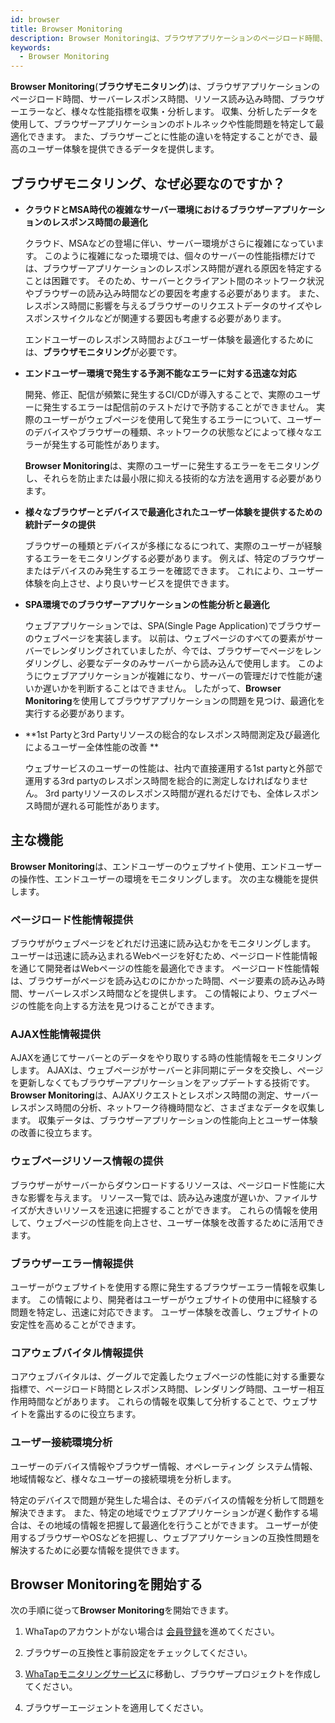 ```yaml
---
id: browser
title: Browser Monitoring
description: Browser Monitoringは、ブラウザアプリケーションのページロード時間、サーバーレスポンス時間、リソース読み込み時間、ブラウザエラーなど、様々な性能指標を収集・分析します。
keywords:
  - Browser Monitoring
---
```


**Browser Monitoring**(**ブラウザモニタリング**)は、ブラウザアプリケーションのページロード時間、サーバーレスポンス時間、リソース読み込み時間、ブラウザーエラーなど、様々な性能指標を収集・分析します。 収集、分析したデータを使用して、ブラウザーアプリケーションのボトルネックや性能問題を特定して最適化できます。 また、ブラウザーごとに性能の違いを特定することができ、最高のユーザー体験を提供できるデータを提供します。

## ブラウザモニタリング、なぜ必要なのですか？

- **クラウドとMSA時代の複雑なサーバー環境におけるブラウザーアプリケーションのレスポンス時間の最適化**

  クラウド、MSAなどの登場に伴い、サーバー環境がさらに複雑になっています。 このように複雑になった環境では、個々のサーバーの性能指標だけでは、ブラウザーアプリケーションのレスポンス時間が遅れる原因を特定することは困難です。 そのため、サーバーとクライアント間のネットワーク状況やブラウザーの読み込み時間などの要因を考慮する必要があります。 また、レスポンス時間に影響を与えるブラウザーのリクエストデータのサイズやレスポンスサイクルなどが関連する要因も考慮する必要があります。

  エンドユーザーのレスポンス時間およびユーザー体験を最適化するためには、**ブラウザモニタリング**が必要です。

- **エンドユーザー環境で発生する予測不能なエラーに対する迅速な対応**

  開発、修正、配信が頻繁に発生するCI/CDが導入することで、実際のユーザーに発生するエラーは配信前のテストだけで予防することができません。 実際のユーザーがウェブページを使用して発生するエラーについて、ユーザーのデバイスやブラウザーの種類、ネットワークの状態などによって様々なエラーが発生する可能性があります。 

  **Browser Monitoring**は、実際のユーザーに発生するエラーをモニタリングし、それらを防止または最小限に抑える技術的な方法を適用する必要があります。

- **様々なブラウザーとデバイスで最適化されたユーザー体験を提供するための統計データの提供**

  ブラウザーの種類とデバイスが多様になるにつれて、実際のユーザーが経験するエラーをモニタリングする必要があります。 例えば、特定のブラウザーまたはデバイスのみ発生するエラーを確認できます。 これにより、ユーザー体験を向上させ、より良いサービスを提供できます。

- **SPA環境でのブラウザーアプリケーションの性能分析と最適化**

  ウェブアプリケーションでは、SPA(Single Page Application)でブラウザーのウェブページを実装します。 以前は、ウェブページのすべての要素がサーバーでレンダリングされていましたが、今では、ブラウザーでページをレンダリングし、必要なデータのみサーバーから読み込んで使用します。 このようにウェブアプリケーションが複雑になり、サーバーの管理だけで性能が速いか遅いかを判断することはできません。 したがって、**Browser Monitoring**を使用してブラウザアプリケーションの問題を見つけ、最適化を実行する必要があります。

- **1st Partyと3rd Partyリソースの総合的なレスポンス時間測定及び最適化によるユーザー全体性能の改善 **

  ウェブサービスのユーザーの性能は、社内で直接運用する1st partyと外部で運用する3rd partyのレスポンス時間を総合的に測定しなければなりません。 3rd partyリソースのレスポンス時間が遅れるだけでも、全体レスポンス時間が遅れる可能性があります。

## 主な機能

**Browser Monitoring**は、エンドユーザーのウェブサイト使用、エンドユーザーの操作性、エンドユーザーの環境をモニタリングします。 次の主な機能を提供します。

### ページロード性能情報提供

<ImgLang img='browser-pageload-timeline.png' desc='Page load timeline' />

<ImgLang img='browser-pageload-details.png' desc='Page load details' />

ブラウザがウェブページをどれだけ迅速に読み込むかをモニタリングします。 ユーザーは迅速に読み込まれるWebページを好むため、ページロード性能情報を通じて開発者はWebページの性能を最適化できます。 ページロード性能情報は、ブラウザーがページを読み込むのにかかった時間、ページ要素の読み込み時間、サーバーレスポンス時間などを提供します。 この情報により、ウェブページの性能を向上する方法を見つけることができます。

### AJAX性能情報提供

<ImgLang img='browser-ajax-hitmap.png' desc='AJAX hitmap' />

AJAXを通じてサーバーとのデータをやり取りする時の性能情報をモニタリングします。 AJAXは、ウェブページがサーバーと非同期にデータを交換し、ページを更新しなくてもブラウザーアプリケーションをアップデートする技術です。 **Browser Monitoring**は、AJAXリクエストとレスポンス時間の測定、サーバーレスポンス時間の分析、ネットワーク待機時間など、さまざまなデータを収集します。 収集データは、ブラウザーアプリケーションの性能向上とユーザー体験の改善に役立ちます。

### ウェブページリソース情報の提供

<ImgLang img='browser-page-resource-list.png' desc='Web page resource list' />

ブラウザーがサーバーからダウンロードするリソースは、ページロード性能に大きな影響を与えます。 リソース一覧では、読み込み速度が遅いか、ファイルサイズが大きいリソースを迅速に把握することができます。 これらの情報を使用して、ウェブページの性能を向上させ、ユーザー体験を改善するために活用できます。

### ブラウザーエラー情報提供

<ImgLang img='browser-error-info.png' desc='Browser error information' />

ユーザーがウェブサイトを使用する際に発生するブラウザーエラー情報を収集します。 この情報により、開発者はユーザーがウェブサイトの使用中に経験する問題を特定し、迅速に対応できます。 ユーザー体験を改善し、ウェブサイトの安定性を高めることができます。

### コアウェブバイタル情報提供

<ImgLang img='rum-core-web-vitals.png' desc='Core web vitals' />

コアウェブバイタルは、グーグルで定義したウェブページの性能に対する重要な指標で、ページロード時間とレスポンス時間、レンダリング時間、ユーザー相互作用時間などがあります。 これらの情報を収集して分析することで、ウェブサイトを露出するのに役立ちます。

### ユーザー接続環境分析

<ImgLang img='browser-user-env.png' desc='User environments' />

ユーザーのデバイス情報やブラウザー情報、オペレーティング システム情報、地域情報など、様々なユーザーの接続環境を分析します。

特定のデバイスで問題が発生した場合は、そのデバイスの情報を分析して問題を解決できます。 また、特定の地域でウェブアプリケーションが遅く動作する場合は、その地域の情報を把握して最適化を行うことができます。 ユーザーが使用するブラウザーやOSなどを把握し、ウェブアプリケーションの互換性問題を解決するために必要な情報を提供できます。

## Browser Monitoringを開始する

次の手順に従って**Browser Monitoring**を開始できます。

1. WhaTapのアカウントがない場合は [会員登録](https://www.whatap.io/ja/signup/)を進めてください。

2. ブラウザーの互換性と事前設定をチェックしてください。

3. [WhaTapモニタリングサービス](https://service.whatap.io)に移動し、ブラウザープロジェクトを作成してください。

4. ブラウザーエージェントを適用してください。
